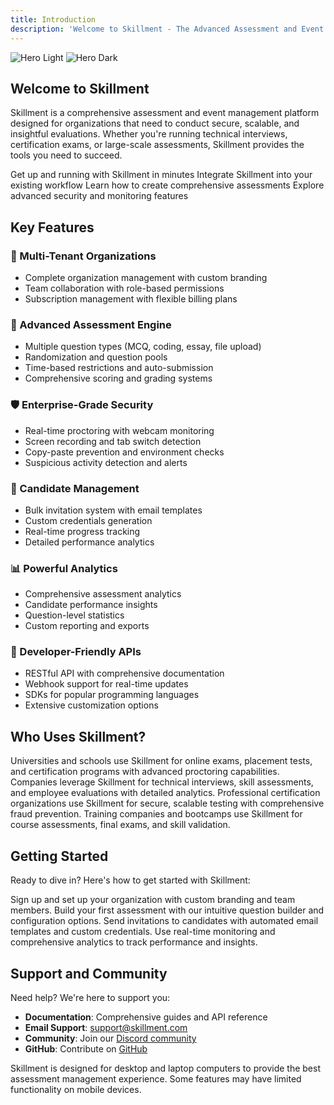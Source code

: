 ```yaml
---
title: Introduction
description: 'Welcome to Skillment - The Advanced Assessment and Event Management Platform'
---
```


<img
  className="block dark:hidden"
  src="/images/hero-light.png"
  alt="Hero Light"
/>
<img
  className="hidden dark:block"
  src="/images/hero-dark.png"
  alt="Hero Dark"
/>

## Welcome to Skillment

Skillment is a comprehensive assessment and event management platform designed for organizations that need to conduct secure, scalable, and insightful evaluations. Whether you're running technical interviews, certification exams, or large-scale assessments, Skillment provides the tools you need to succeed.

<CardGroup cols={2}>
  <Card
    title="Quick Start"
    icon="rocket"
    href="/quickstart"
  >
    Get up and running with Skillment in minutes
  </Card>
  <Card
    title="API Reference"
    icon="code"
    href="/api-reference"
  >
    Integrate Skillment into your existing workflow
  </Card>
  <Card
    title="Assessment Creation"
    icon="clipboard-list"
    href="/assessments/creating-assessments"
  >
    Learn how to create comprehensive assessments
  </Card>
  <Card
    title="Proctoring Features"
    icon="shield-check"
    href="/features/proctoring"
  >
    Explore advanced security and monitoring features
  </Card>
</CardGroup>

## Key Features

### 🏢 Multi-Tenant Organizations
- Complete organization management with custom branding
- Team collaboration with role-based permissions
- Subscription management with flexible billing plans

### 📝 Advanced Assessment Engine
- Multiple question types (MCQ, coding, essay, file upload)
- Randomization and question pools
- Time-based restrictions and auto-submission
- Comprehensive scoring and grading systems

### 🛡️ Enterprise-Grade Security
- Real-time proctoring with webcam monitoring
- Screen recording and tab switch detection
- Copy-paste prevention and environment checks
- Suspicious activity detection and alerts

### 👥 Candidate Management
- Bulk invitation system with email templates
- Custom credentials generation
- Real-time progress tracking
- Detailed performance analytics

### 📊 Powerful Analytics
- Comprehensive assessment analytics
- Candidate performance insights
- Question-level statistics
- Custom reporting and exports

### 🔗 Developer-Friendly APIs
- RESTful API with comprehensive documentation
- Webhook support for real-time updates
- SDKs for popular programming languages
- Extensive customization options

## Who Uses Skillment?

<AccordionGroup>
  <Accordion title="Educational Institutions">
    Universities and schools use Skillment for online exams, placement tests, and certification programs with advanced proctoring capabilities.
  </Accordion>

  <Accordion title="Corporate HR Teams">
    Companies leverage Skillment for technical interviews, skill assessments, and employee evaluations with detailed analytics.
  </Accordion>

  <Accordion title="Certification Bodies">
    Professional certification organizations use Skillment for secure, scalable testing with comprehensive fraud prevention.
  </Accordion>

  <Accordion title="Training Organizations">
    Training companies and bootcamps use Skillment for course assessments, final exams, and skill validation.
  </Accordion>
</AccordionGroup>

## Getting Started

Ready to dive in? Here's how to get started with Skillment:

<Steps>
  <Step title="Create Your Organization">
    Sign up and set up your organization with custom branding and team members.
  </Step>
  <Step title="Create Your First Assessment">
    Build your first assessment with our intuitive question builder and configuration options.
  </Step>
  <Step title="Invite Candidates">
    Send invitations to candidates with automated email templates and custom credentials.
  </Step>
  <Step title="Monitor and Analyze">
    Use real-time monitoring and comprehensive analytics to track performance and insights.
  </Step>
</Steps>

## Support and Community

Need help? We're here to support you:

- **Documentation**: Comprehensive guides and API reference
- **Email Support**: [support@skillment.com](mailto:support@skillment.com)
- **Community**: Join our [Discord community](https://discord.gg/skillment)
- **GitHub**: Contribute on [GitHub](https://github.com/skillment/platform)

<Note>
  Skillment is designed for desktop and laptop computers to provide the best assessment management experience. Some features may have limited functionality on mobile devices.
</Note>